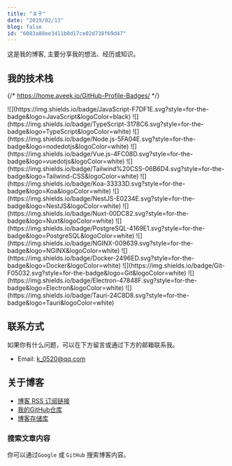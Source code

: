 ```yaml
---
title: "关于"
date: "2019/02/13"
blog: false
id: "6083a88ee3411b0d17ce02d738f69d47"
---
```


这是我的博客, 主要分享我的想法、经历或知识。

## 我的技术栈
{/* https://home.aveek.io/GitHub-Profile-Badges/ */}
<div class="flex gap-4 flex-wrap">![](https://img.shields.io/badge/JavaScript-F7DF1E.svg?style=for-the-badge&logo=JavaScript&logoColor=black)
![](https://img.shields.io/badge/TypeScript-3178C6.svg?style=for-the-badge&logo=TypeScript&logoColor=white)
![](https://img.shields.io/badge/Node.js-5FA04E.svg?style=for-the-badge&logo=nodedotjs&logoColor=white)
![](https://img.shields.io/badge/Vue.js-4FC08D.svg?style=for-the-badge&logo=vuedotjs&logoColor=white)
![](https://img.shields.io/badge/Tailwind%20CSS-06B6D4.svg?style=for-the-badge&logo=Tailwind-CSS&logoColor=white)
![](https://img.shields.io/badge/Koa-33333D.svg?style=for-the-badge&logo=Koa&logoColor=white)
![](https://img.shields.io/badge/NestJS-E0234E.svg?style=for-the-badge&logo=NestJS&logoColor=white)
![](https://img.shields.io/badge/Nuxt-00DC82.svg?style=for-the-badge&logo=Nuxt&logoColor=white)
![](https://img.shields.io/badge/PostgreSQL-4169E1.svg?style=for-the-badge&logo=PostgreSQL&logoColor=white)
![](https://img.shields.io/badge/NGINX-009639.svg?style=for-the-badge&logo=NGINX&logoColor=white)
![](https://img.shields.io/badge/Docker-2496ED.svg?style=for-the-badge&logo=Docker&logoColor=white)
![](https://img.shields.io/badge/Git-F05032.svg?style=for-the-badge&logo=Git&logoColor=white)
![](https://img.shields.io/badge/Electron-47848F.svg?style=for-the-badge&logo=Electron&logoColor=white)
![](https://img.shields.io/badge/Tauri-24C8D8.svg?style=for-the-badge&logo=Tauri&logoColor=white)</div>

## 联系方式

如果你有什么问题，可以在下方留言或通过下方的邮箱联系我。

+ Email: [k_0520@qq.com](mailto:k_0520@qq.com)

## 关于博客

+ [博客 RSS 订阅链接](/rss.xml)
+ [我的GitHub仓库](https://github.com/ckvv)
+ [博客存储库](https://github.com/ckvv/ckvv.github.io)

### 搜索文章内容

你可以通过`Google` 或 `GitHub` 搜索博客内容。
<Search/>
